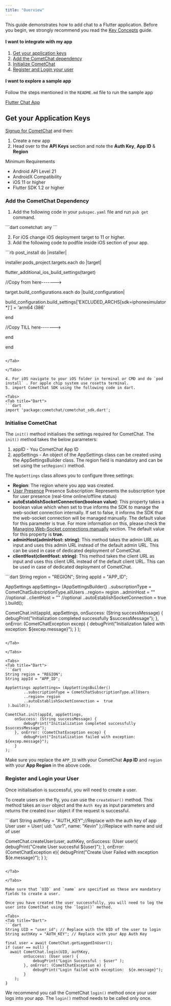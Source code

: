 ```yaml
---
title: "Overview"
---
```


This guide demonstrates how to add chat to a Flutter application. Before you begin, we strongly recommend you read the [Key Concepts](/sdk/flutter/3.0/key-concepts) guide.

#### I want to integrate with my app

1. [Get your application keys](./overview#get-your-application-keys)
2. [Add the CometChat dependency](./overview#add-the-cometchat-dependency)
3. [Initialize CometChat](./overview#initialise-cometchat)
4. [Register and Login your user](./overview#register-and-login-your-user)

#### I want to explore a sample app

Follow the steps mentioned in the `README.md` file to run the sample app

[Flutter Chat App](https://github.com/cometchat-pro/flutter-chat-app/)

## Get your Application Keys

[Signup for CometChat](https://app.cometchat.com/) and then:

1. Create a new app
2. Head over to the **API Keys** section and note the **Auth Key**, **App ID** & **Region**

<Note>
Minimum Requirements

* Android API Level 21
* AndroidX Compatibility
* iOS 11 or higher
* Flutter SDK 1.2 or higher

</Note>

### Add the CometChat Dependency

1. Add the following code in your `pubspec.yaml` file and run `pub get` command.

<Tabs>
<Tab title="Dart">
```dart
cometchat: any
```

</Tab>

</Tabs>

2. For iOS change iOS deployment target to 11 or higher.
3. Add the following code to podfile inside iOS section of your app.

<Tabs>
<Tab title="Ruby">
```rb
post_install do |installer|

installer.pods_project.targets.each do |target|

flutter_additional_ios_build_settings(target)

//Copy from here------->

target.build_configurations.each do |build_configuration|

build_configuration.build_settings['EXCLUDED_ARCHS[sdk=iphonesimulator*]'] = 'arm64 i386'

end

//Copy TILL here------->

end

end
```

</Tab>

</Tabs>

4. For iOS navigate to your iOS folder in terminal or CMD and do `pod install` . For apple chip system use rosetta terminal.
5. import CometChat SDK using the following code in dart.

<Tabs>
<Tab title="Dart">
```dart
import 'package:cometchat/cometchat_sdk.dart';
```

</Tab>

</Tabs>

### Initialise CometChat

The `init()` method initialises the settings required for CometChat. The `init()` method takes the below parameters:

1. appID - You CometChat App ID
2. appSettings - An object of the AppSettings class can be created using the AppSettingsBuilder class. The region field is mandatory and can be set using the `setRegion()` method.

The `AppSettings` class allows you to configure three settings:

* **Region**: The region where you app was created.
* [User Presence](/sdk/flutter/3.0/user-presence) Presence Subscription: Represents the subscription type for user presence (real-time online/offline status)
* **autoEstablishSocketConnection(boolean value)**: This property takes a boolean value which when set to true informs the SDK to manage the web-socket connection internally. If set to false, it informs the SDK that the web-socket connection will be managed manually. The default value for this parameter is true. For more information on this, please check the [Managing Web-Socket connections manually](/sdk/flutter/3.0/advanced-managing-web-sockets-connections-manually) section. The default value for this property is **true.**
* **adminHost(adminHost: string)**: This method takes the admin URL as input and uses this admin URL instead of the default admin URL. This can be used in case of dedicated deployment of CometChat.
* **clientHost(clientHost: string)**: This method takes the client URL as input and uses this client URL instead of the default client URL. This can be used in case of dedicated deployment of CometChat.

<Tabs>
<Tab title="Dart">
```dart
String region = "REGION";
String appId = "APP_ID";

AppSettings appSettings= (AppSettingsBuilder()
        ..subscriptionType = CometChatSubscriptionType.allUsers
        ..region= region
				..adminHost = "" //optional
				..clientHost = "" //optional
        ..autoEstablishSocketConnection =  true
 ).build();

CometChat.init(appId, appSettings, 
	onSuccess: (String successMessage) {
		debugPrint("Initialization completed successfully  $successMessage");
	}, onError: (CometChatException excep) {
		debugPrint("Initialization failed with exception: ${excep.message}");
	}
);
```

</Tab>

</Tabs>

<Tabs>
<Tab title="Dart">
```dart
String region = "REGION";
String appId = "APP_ID";

AppSettings appSettings= (AppSettingsBuilder()
        ..subscriptionType = CometChatSubscriptionType.allUsers
        ..region= region
        ..autoEstablishSocketConnection =  true
 ).build();

CometChat.init(appId, appSettings, 
	onSuccess: (String successMessage) {
		debugPrint("Initialization completed successfully  $successMessage");
	}, onError: (CometChatException excep) {
		debugPrint("Initialization failed with exception: ${excep.message}");
	}
);
```

</Tab>

</Tabs>

Make sure you replace the `APP_ID` with your CometChat **App ID** and `region` with your **App Region** in the above code.

### Register and Login your User

Once initialisation is successful, you will need to create a user.

To create users on the fly, you can use the `createUser()` method. This method takes an `User` object and the `Auth Key` as input parameters and returns the created `User` object if the request is successful.

<Tabs>
<Tab title="Dart">
```dart
String authKey = "AUTH_KEY";//Replace with the auth key of app
User user = User( uid: "usr1", name: "Kevin" );//Replace with name and uid of user

CometChat.createUser(user,  authKey, 
	onSuccess: (User user){
		debugPrint("Create User succesful ${user}");
	}, onError: (CometChatException e){
		debugPrint("Create User Failed with exception ${e.message}");
	}
);
```

</Tab>

</Tabs>

Make sure that `UID` and `name` are specified as these are mandatory fields to create a user.

Once you have created the user successfully, you will need to log the user into CometChat using the `login()` method.

<Tabs>
<Tab title="Dart">
```dart
String UID = "user_id"; // Replace with the UID of the user to login
String authKey = "AUTH_KEY"; // Replace with your App Auth Key

final user = await CometChat.getLoggedInUser();
if (user == null) {
  await CometChat.login(UID, authKey,
		onSuccess: (User user) {
			debugPrint("Login Successful : $user" );
		}, onError: (CometChatException e) {
			debugPrint("Login failed with exception:  ${e.message}");
		}
	);
}
```

</Tab>

</Tabs>

We recommend you call the CometChat `login()` method once your user logs into your app. The `login()` method needs to be called only once.
